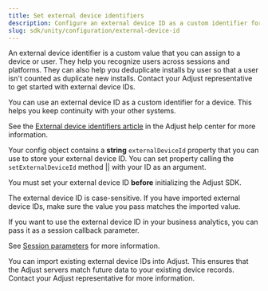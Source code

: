 ```yaml
---
title: Set external device identifiers
description: Configure an external device ID as a custom identifier for a device.
slug: sdk/unity/configuration/external-device-id
---
```



An external device identifier is a custom value that you can assign to a device or user. They help you recognize users across sessions and platforms. They can also help you deduplicate installs by user so that a user isn't counted as duplicate new installs. Contact your Adjust representative to get started with external device IDs.

You can use an external device ID as a custom identifier for a device. This helps you keep continuity with your other systems.

<Callout type="seealso">

See the [External device identifiers article](https://help.adjust.com/en/article/external-device-identifiers) in the Adjust help center for more information.

</Callout>

Your config object contains a **string** `externalDeviceId` property that you can use to store your external device ID. You can set property calling the <Tooltip>`setExternalDeviceId` method || <SetExternalDeviceIdSig /></Tooltip> with your ID as an argument.

<Callout type="important">

You must set your external device ID **before** initializing the Adjust SDK.

</Callout>

The external device ID is case-sensitive. If you have imported external device IDs, make sure the value you pass matches the imported value.

<SetExternalDeviceId />

If you want to use the external device ID in your business analytics, you can pass it as a session callback parameter. 

<Callout type="seealso">

See [Session parameters](/en/sdk/unity/features/session-parameters) for more information.

</Callout>

You can import existing external device IDs into Adjust. This ensures that the Adjust servers match future data to your existing device records. Contact your Adjust representative for more information.
